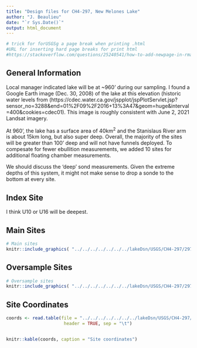 ```yaml
---
title: "Design files for CH4-297, New Melones Lake"
author: "J. Beaulieu"
date: "`r Sys.Date()`"
output: html_document
---
```


```r
# trick for forUSGSg a page break when printing .html
#URL for inserting hard page breaks for print html
#https://stackoverflow.com/questions/25240541/how-to-add-newpage-in-rmarkdown-in-a-smart-way
```
## General Information
Local manager indicated lake will be at ~960' during our sampling.  I found a Google Earth image (Dec. 30, 2008) of the lake at this elevation (historic water levels from (https://cdec.water.ca.gov/jspplot/jspPlotServlet.jsp?sensor_no=3288&end=01%2F09%2F2016+13%3A47&geom=huge&interval=400&cookies=cdec01).  This image is roughly consistent with June 2, 2021 Landsat imagery.

At 960', the lake has a surface area of 40km^2^ and the Stanislaus River arm is about 15km long, but also super deep.  Overall, the majority of the sites will be greater than 100' deep and will not have funnels deployed.  To compesate for fewer ebullition measurements, we added 10 sites for additional floating chamber measurements.

We should discuss the 'deep' sond measurements.  Given the extreme depths of this system, it might not make sense to drop a sonde to the bottom at every site.

## Index Site
I think U10 or U16 will be deepest.

## Main Sites
```r
# Main sites
knitr::include_graphics( "../../../../../../../lakeDsn/USGS/CH4-297/297_Main.png")
```
<P style="page-break-before: always">
  
  

## Oversample Sites
```r
# Oversample sites
knitr::include_graphics( "../../../../../../../lakeDsn/USGS/CH4-297/297_Over.png")
```

<P style="page-break-before: always">
## Site Coordinates
```r

coords <- read.table(file = "../../../../../../../lakeDsn/USGS/CH4-297/ch4_297Sites.txt",
                      header = TRUE, sep = "\t")


knitr::kable(coords, caption = "Site coordinates")
```